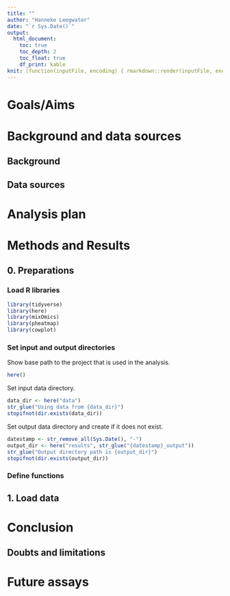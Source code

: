 ```yaml
---
title: ""
author: "Hanneke Leegwater"
date: "`r Sys.Date()`"
output:   
  html_document:
    toc: true
    toc_depth: 2
    toc_float: true
    df_print: kable
knit: (function(inputFile, encoding) { rmarkdown::render(inputFile, encoding = encoding, output_file = stringr::str_replace(inputFile, ".Rmd",paste0("_", stringr::str_remove_all(Sys.Date(),"-"),'.html'))) })
---
```


# Goals/Aims

# Background and data sources

## Background

## Data sources

# Analysis plan

# Methods and Results

## 0. Preparations

### Load R libraries

```r
library(tidyverse)
library(here)
library(mixOmics)
library(pheatmap)
library(cowplot)
```

### Set input and output directories

Show base path to the project that is used in the analysis.

```r
here()
```

Set input data directory.

```r
data_dir <- here("data")
str_glue("Using data from {data_dir}")
stopifnot(dir.exists(data_dir))
```

Set output data directory and create if it does not exist.

```r
datestamp <- str_remove_all(Sys.Date(), "-")
output_dir <- here("results", str_glue("{datestamp}_output"))
str_glue("Output directory path is {output_dir}")
stopifnot(dir.exists(output_dir))
```

### Define functions

## 1. Load data

# Conclusion

## Doubts and limitations

# Future assays
